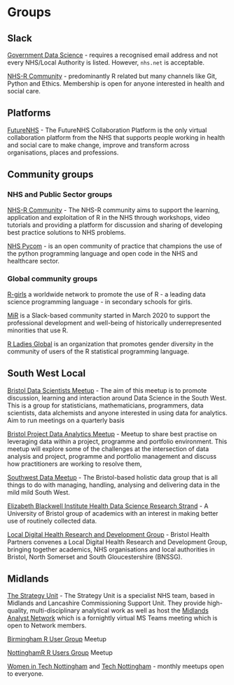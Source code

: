 # Groups

## Slack

[Government Data Science](https://govdatascience.slack.com/#/) - requires a recognised email address and not every NHS/Local Authority is listed. However, `nhs.net` is acceptable. 

[NHS-R Community](https://nhsrcommunity.slack.com) - predominantly R related but many channels like Git, Python and Ethics. Membership is open for anyone interested in health and social care.

## Platforms

[FutureNHS](https://future.nhs.uk/) - The FutureNHS Collaboration Platform is the only virtual collaboration platform from the NHS that supports people working in health and social care to make change, improve and transform across organisations, places and professions.

## Community groups

### NHS and Public Sector groups

[NHS-R Community](https://nhsrcommunity.com/) - The NHS-R community aims to support the learning, application and exploitation of R in the NHS through workshops, video tutorials and providing a platform for discussion and sharing of developing best practice solutions to NHS problems.

[NHS Pycom](https://nhs-pycom.net/) - is an open community of practice that champions the use of the python programming language and open code in the NHS and healthcare sector.

### Global community groups

[R-girls](https://rgirls.org.uk/) a worldwide network to promote the use of R - a leading data science programming language - in secondary schools for girls.

[MiR](https://mircommunity.com/) is a Slack-based community started in March 2020 to support the professional development and well-being of historically underrepresented minorities that use R.

[R Ladies Global](https://rladies.org/) is an organization that promotes gender diversity in the community of users of the R statistical programming language.


## South West Local

[Bristol Data Scientists Meetup](https://www.meetup.com/Bristol-Data-Scientists/) - The aim of this meetup is to promote discussion, learning and interaction around Data Science in the South West. This is a group for statisticians, mathematicians, programmers, data scientists, data alchemists and anyone interested in using data for analytics. Aim to run meetings on a quarterly basis

[Bristol Project Data Analytics Meetup ](https://www.meetup.com/Bristol-Project-Data-Analytics-Meetup/) - Meetup to share best practise on leveraging data within a project, programme and portfolio environment. This meetup will explore some of the challenges at the intersection of data analysis and project, programme and portfolio management and discuss how practitioners are working to resolve them,

[Southwest Data Meetup](https://www.meetup.com/south-west-data/) - The Bristol-based holistic data group that is all things to do with managing, handling, analysing and delivering data in the mild mild South West.

[Elizabeth Blackwell Institute Health Data Science Research Strand](https://www.bristol.ac.uk/blackwell/health-research/research-strands/health-data-science/) - A University of Bristol group of academics with an interest in making better use of routinely collected data. 

[Local Digital Health Research and Development Group](http://www.bristolhealthpartners.org.uk/about-us/local-digital-health-research-development-group/) - Bristol Health Partners convenes a Local Digital Health Research and Development Group, bringing together academics, NHS organisations and local authorities in Bristol, North Somerset and South Gloucestershire (BNSSG).

## Midlands

[The Strategy Unit ](https://www.strategyunitwm.nhs.uk/) - The Strategy Unit is a specialist NHS team, based in Midlands and Lancashire Commissioning Support Unit. They provide high-quality, multi-disciplinary analytical work as well as host the [Midlands Analyst Network](https://www.midlandsdecisionsupport.nhs.uk/communities-of-practice/midlands-analyst-network/) which is a fornightly virtual MS Teams meeting which is open to Network members.

[Birmingham R User Group](https://www.meetup.com/BirminghamR/) Meetup

[NottinghamR R Users Group](https://www.meetup.com/NottinghamR-Nottingham-R-Users-Group/) Meetup

[Women in Tech Nottingham](https://www.technottingham.com/wit-notts) and [Tech Nottingham](https://www.technottingham.com/) - monthly meetups open to everyone.


